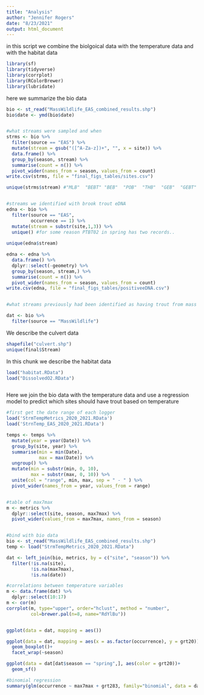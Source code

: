 ```yaml
---
title: "Analysis"
author: "Jennifer Rogers"
date: "8/23/2021"
output: html_document
---
```

 
 in this script we combine the biolgoical data with the temperature data and with the habitat data


```r
library(sf)
library(tidyverse)
library(corrplot)
library(RColorBrewer)
library(lubridate)
```

here we summarize the bio data

```r
bio <- st_read("MassWildlife_EAS_combined_results.shp")
bio$date <- ymd(bio$date)


#what streams were sampled and when
strms <- bio %>% 
  filter(source == "EAS") %>% 
  mutate(stream = gsub("([^A-Za-z])+", "", x = site)) %>%
  data.frame() %>% 
  group_by(season, stream) %>% 
  summarise(count = n()) %>% 
  pivot_wider(names_from = season, values_from = count)
write.csv(strms, file = "final_figs_tables/sites.csv")

unique(strms$stream) #"MLB"  "BEBT" "BEB"  "POB"  "THB"  "GEB"  "GEBT" "PUBT" "PUB"  "PTB"  "PTBT" "MMB"  "MMBT" "THBT"


#streams we identified with brook trout eDNA 
edna <- bio %>% 
  filter(source == "EAS",
         occurrence == 1) %>% 
  mutate(stream = substr(site,1,3)) %>% 
  unique() #for some reason PTBT02 in spring has two records..
  
unique(edna$stream)

edna <- edna %>% 
  data.frame() %>% 
  dplyr::select(-geometry) %>% 
  group_by(season, stream,) %>% 
  summarise(count = n()) %>% 
  pivot_wider(names_from = season, values_from = count)
write.csv(edna, file = "final_figs_tables/positiveeDNA.csv")


#what streams previously had been identified as having trout from mass wildlife

dat <- bio %>% 
  filter(source == "MassWildlife")


```



We describe the culvert data
```r
shapefile("culvert.shp")
unique(final$Stream)

```
In this chunk we describe the habitat data
```r

load("habitat.RData")
load("DissolvedO2.RData")



```


Here we join the bio data with the temperature data and use a regression model to predict which sites should have trout based on temperature
```r
#first get the date range of each logger
load('StrmTempMetrics_2020_2021.RData')
load('StrnTemp_EAS_2020_2021.RData')

temps <- temps %>% 
  mutate(year = year(Date)) %>% 
  group_by(site, year) %>% 
  summarise(min = min(Date), 
            max = max(Date)) %>% 
  ungroup() %>% 
  mutate(min = substr(min, 0, 10),
         max = substr(max, 0, 10)) %>% 
  unite(col = "range", min, max, sep = " - " ) %>% 
  pivot_wider(names_from = year, values_from = range)


#table of max7max
m <- metrics %>% 
  dplyr::select(site, season, max7max) %>% 
  pivot_wider(values_from = max7max, names_from = season)


#bind with bio data
bio <- st_read("MassWildlife_EAS_combined_results.shp")
temp <- load("StrmTempMetrics_2020_2021.RData")

dat <- left_join(bio, metrics, by = c("site", "season")) %>% 
  filter(!is.na(site),
         !is.na(max7max),
         !is.na(date))

#correlations between temperature variables
m <- data.frame(dat) %>% 
  dplyr::select(10:17)
m <- cor(m)
corrplot(m, type="upper", order="hclust", method = "number",
         col=brewer.pal(n=8, name="RdYlBu"))


ggplot(data = dat, mapping = aes())

ggplot(data = dat, mapping = aes(x = as.factor(occurrence), y = grt20))+
  geom_boxplot()+
  facet_wrap(~season)

ggplot(data = dat[dat$season == "spring",], aes(color = grt20))+
  geom_sf()

#binomial regression
summary(glm(occurrence ~ max7max + grt283, family="binomial", data = dat))



```

